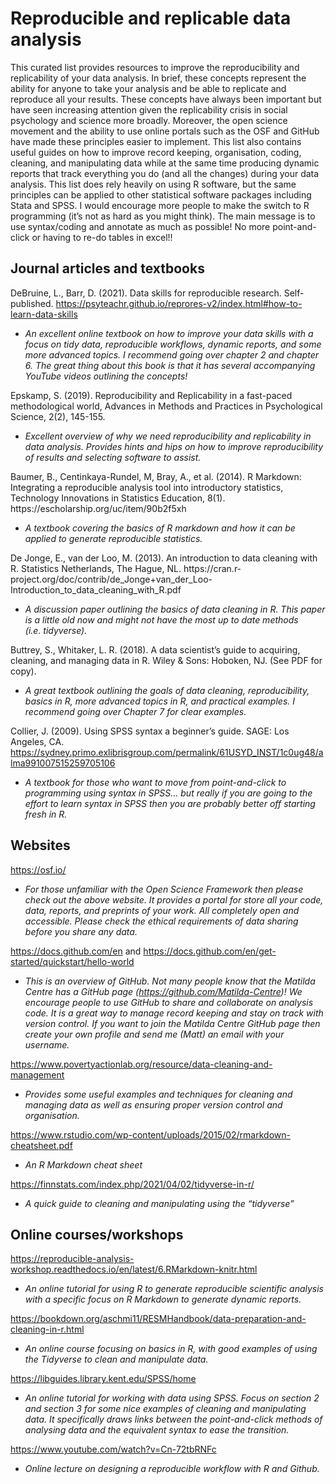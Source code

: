 # Reproducible and replicable data analysis

This curated list provides resources to improve the reproducibility and replicability of your data analysis. In brief, these concepts represent the ability for anyone to take your analysis and be able to replicate and reproduce all your results. These concepts have always been important but have seen increasing attention given the replicability crisis in social psychology and science more broadly. Moreover, the open science movement and the ability to use online portals such as the OSF and GitHub have made these principles easier to implement. This list also contains useful guides on how to improve record keeping, organisation, coding, cleaning, and manipulating data while at the same time producing dynamic reports that track everything you do (and all the changes) during your data analysis. This list does rely heavily on using R software, but the same principles can be applied to other statistical software packages including Stata and SPSS. I would encourage more people to make the switch to R programming (it’s not as hard as you might think). The main message is to use syntax/coding and annotate as much as possible! No more point-and-click or having to re-do tables in excel!! 

## Journal articles and textbooks
DeBruine, L., Barr, D. (2021). Data skills for reproducible research. Self-published. <https://psyteachr.github.io/reprores-v2/index.html#how-to-learn-data-skills> 

- *An excellent online textbook on how to improve your data skills with a focus on tidy data, reproducible workflows, dynamic reports, and some more advanced topics. I recommend going over chapter 2 and chapter 6. The great thing about this book is that it has several accompanying YouTube videos outlining the concepts!*

Epskamp, S. (2019). Reproducibility and Replicability in a fast-paced methodological world, Advances in Methods and Practices in Psychological Science, 2(2), 145-155.
 
- *Excellent overview of why we need reproducibility and replicability in data analysis. Provides hints and hips on how to improve reproducibility of results and selecting software to assist.*

Baumer, B., Centinkaya-Rundel, M, Bray, A., et al. (2014). R Markdown: Integrating a reproducible analysis tool into introductory statistics, Technology Innovations in Statistics Education, 8(1). https://escholarship.org/uc/item/90b2f5xh 

- *A textbook covering the basics of R markdown and how it can be applied to generate reproducible statistics.* 

De Jonge, E., van der Loo, M. (2013). An introduction to data cleaning with R. Statistics Netherlands, The Hague, NL. https://cran.r-project.org/doc/contrib/de_Jonge+van_der_Loo-Introduction_to_data_cleaning_with_R.pdf 

-	*A discussion paper outlining the basics of data cleaning in R. This paper is a little old now and might not have the most up to date methods (i.e. tidyverse).*

Buttrey, S., Whitaker, L. R. (2018). A data scientist’s guide to acquiring, cleaning, and managing data in R. Wiley & Sons: Hoboken, NJ. (See PDF for copy). 

- *A great textbook outlining the goals of data cleaning, reproducibility, basics in R, more advanced topics in R, and practical examples. I recommend going over Chapter 7 for clear examples.*

Collier, J. (2009). Using SPSS syntax a beginner’s guide. SAGE: Los Angeles, CA. <https://sydney.primo.exlibrisgroup.com/permalink/61USYD_INST/1c0ug48/alma991007515259705106>

-	*A textbook for those who want to move from point-and-click to programming using syntax in SPSS… but really if you are going to the effort to learn syntax in SPSS then you are probably better off starting fresh in R.*

## Websites

<https://osf.io/>

- *For those unfamiliar with the Open Science Framework then please check out the above website. It provides a portal for store all your code, data, reports, and preprints of your work. All completely open and accessible. Please check the ethical requirements of data sharing before you share any data.* 

<https://docs.github.com/en> and <https://docs.github.com/en/get-started/quickstart/hello-world>

-	*This is an overview of GitHub. Not many people know that the Matilda Centre has a GitHub page (<https://github.com/Matilda-Centre>)! We encourage people to use GitHub to share and collaborate on analysis code. It is a great way to manage record keeping and stay on track with version control. If you want to join the Matilda Centre GitHub page then create your own profile and send me (Matt) an email with your username.* 

<https://www.povertyactionlab.org/resource/data-cleaning-and-management>

-	*Provides some useful examples and techniques for cleaning and managing data as well as ensuring proper version control and organisation.*

<https://www.rstudio.com/wp-content/uploads/2015/02/rmarkdown-cheatsheet.pdf>

-	*An R Markdown cheat sheet*

<https://finnstats.com/index.php/2021/04/02/tidyverse-in-r/> 

- *A quick guide to cleaning and manipulating using the “tidyverse”*

## Online courses/workshops

<https://reproducible-analysis-workshop.readthedocs.io/en/latest/6.RMarkdown-knitr.html>

-	*An online tutorial for using R to generate reproducible scientific analysis with a specific focus on R Markdown to generate dynamic reports.*

<https://bookdown.org/aschmi11/RESMHandbook/data-preparation-and-cleaning-in-r.html>

-	*An online course focusing on basics in R, with good examples of using the Tidyverse to clean and manipulate data.*

<https://libguides.library.kent.edu/SPSS/home>

-	*An online tutorial for working with data using SPSS. Focus on section 2 and section 3 for some nice examples of cleaning and manipulating data. It specifically draws links between the point-and-click methods of analysing data and the equivalent syntax to ease the transition.* 

<https://www.youtube.com/watch?v=Cn-72tbRNFc> 

-	*Online lecture on designing a reproducible workflow with R and Github.* 
